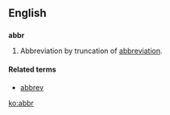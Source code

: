 ==English==

==={{abbreviation}}===
'''abbr'''

# Abbreviation by truncation of [[abbreviation]].

====Related terms====
* [[abbrev]]

[[ko:abbr]]